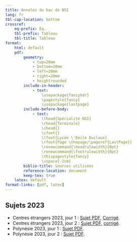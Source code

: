 ```yaml
---
title: Annales du bac de NSI
lang: fr
tbl-cap-location: bottom
crossref: 
    eq-prefix: Éq.
    tbl-prefix: Tableau
    tbl-title: Tableau
format:
    html: default
    pdf: 
        geometry:
            - top=20mm
            - bottom=20mm
            - left=20mm
            - right=20mm
            - heightrounded
        include-in-header:
            - text:
                \usepackage{fancyhdr}
                \pagestyle{fancy}
                \usepackage{lastpage}
        include-before-body:
            - text:
                \lhead{Spécialité NSI} 
                \rhead{Terminale}
                \chead{} 
                \cfoot{}
                \lfoot{Lycée \'Emile Duclaux}
                \rfoot{Page \thepage/\pageref{LastPage}}
                \renewcommand{\headrulewidth}{0pt}
                \renewcommand{\footrulewidth}{0pt}
                \thispagestyle{fancy}
                \vspace{-2cm}
        biblio-title: Sources utilisées
        reference-location: document
        keep-tex: true
    latex: default
format-links: [pdf, latex]
---
```


## Sujets 2023

* Centres étrangers 2023, jour 1 : [Sujet PDF](2023_CE_J1.pdf), [Corrigé](2023_CE_J1_corrige.qmd).
* Centres étrangers 2023, jour 2 : [Sujet PDF](2023_Centres_Etrangers_J2.pdf), [corrigé](2023_CE_J2_corrige.qmd).
* Polynésie 2023, jour 1 : [Sujet PDF](2023_Polynesie_J1.pdf).
* Polynésie 2023, jour 2 : [Sujet PDF](2023_Polynesie_J2.pdf).